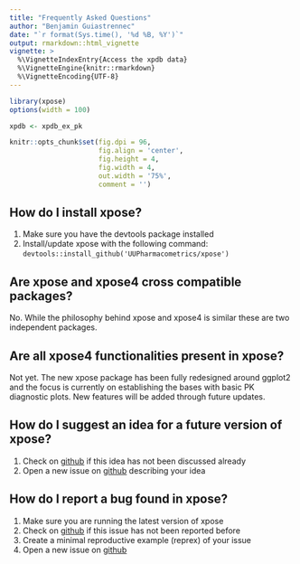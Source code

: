 ```yaml
---
title: "Frequently Asked Questions"
author: "Benjamin Guiastrennec"
date: "`r format(Sys.time(), '%d %B, %Y')`"
output: rmarkdown::html_vignette
vignette: >
  %\VignetteIndexEntry{Access the xpdb data}
  %\VignetteEngine{knitr::rmarkdown}
  %\VignetteEncoding{UTF-8}
---
```


```r
library(xpose)
options(width = 100)

xpdb <- xpdb_ex_pk

knitr::opts_chunk$set(fig.dpi = 96,
                      fig.align = 'center', 
                      fig.height = 4, 
                      fig.width = 4,
                      out.width = '75%',
                      comment = '')
```

## How do I install xpose?
1. Make sure you have the devtools package installed
2. Install/update xpose with the following command:  
`devtools::install_github('UUPharmacometrics/xpose')`

## Are xpose and xpose4 cross compatible packages?
No. While the philosophy behind xpose and xpose4 is similar these are two independent packages.

## Are all xpose4 functionalities present in xpose?
Not yet. The new xpose package has been fully redesigned around ggplot2 and the focus is currently on establishing the bases with basic PK diagnostic plots. New features will be added through future updates.

## How do I suggest an idea for a future version of xpose?
1. Check on [github](https://github.com/UUPharmacometrics/xpose/issues) if this idea has not been discussed already
2. Open a new issue on [github](https://github.com/UUPharmacometrics/xpose/issues) describing your idea

## How do I report a bug found in xpose?
1. Make sure you are running the latest version of xpose
2. Check on [github](https://github.com/UUPharmacometrics/xpose/issues) if this issue has not been reported before
3. Create a minimal reproductive example (reprex) of your issue
4. Open a new issue on [github](https://github.com/UUPharmacometrics/xpose/issues)

